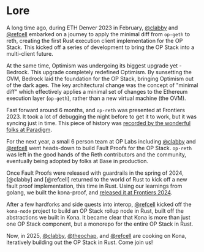 # Lore

A long time ago, during ETH Denver 2023 in February, [@clabby][clabby]
and [@refcell][refcell] embarked on a journey to apply the minimal diff
from `op-geth` to reth, creating the first Rust execution client
implementation for the OP Stack. This kicked off a series of development
to bring the OP Stack into a multi-client future.

At the same time, Optimism was undergoing its biggest upgrade yet - Bedrock.
This upgrade completely redefined Optimism. By sunsetting the OVM, Bedrock
laid the foundation for the OP Stack, bringing Optimism out of the dark ages.
The key architectural change was the concept of "minimal diff" which effectively
applies a minimal set of changes to the Ethereum execution layer (`op-geth`),
rather than a new virtual machine (the OVM).

Fast forward around 6 months, and `op-reth` was presented at Frontiers 2023.
It took a lot of debugging the night before to get it to work, but it was
syncing just in time. This piece of history was [recorded by the wonderful
folks at Paradigm][recording].

For the next year, a small 6 person team at OP Labs including [@clabby][clabby] and
[@refcell][refcell] went heads-down to build Fault Proofs for the OP Stack. `op-reth`
was left in the good hands of the Reth contributors and the community,
eventually being adopted by folks at Base in production.

Once Fault Proofs were released with guardrails in the spring of 2024,
[@clabby] and [@refcell] returned to the world of Rust to kick off a new fault
proof implementation, this time in Rust. Using our learnings from golang, we
built the kona-proof, and [released it at Frontiers 2024][proofs].

After a few hardforks and side quests into interop, [@refcell][refcell] kicked
off the `kona-node` project to build an OP Stack rollup node in Rust, built off
the abstractions we built in Kona. It became clear that Kona is more than just
one OP Stack component, but a monorepo for the entire OP Stack in Rust.

Now, in 2025, [@clabby][clabby], [@theochap][theo], and [@refcell][refcell] are
cooking on Kona, iteratively building out the OP Stack in Rust. Come join us!


[proofs]: https://www.youtube.com/watch?v=mkygYH-07Hw&pp=ygUVZnJvbnRpZXJzIDIwMjQgY2xhYmJ5
[recording]: https://www.youtube.com/watch?v=AVYggka6_2Y&pp=ygUWZnJvbnRpZXJzIDIwMjMgb3AtcmV0aA%3D%3D
[refcell]: https://github.com/refcell
[clabby]: https://github.com/clabby
[theo]: https://github.com/theochap
[optimism]: https://github.com/ethereum-optimism/optimism
